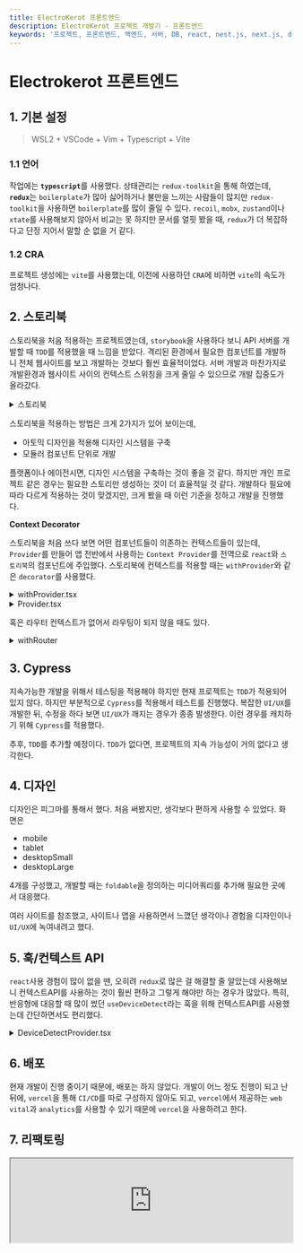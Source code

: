 ```yaml
---
title: ElectroKerot 프론트엔드
description: ElectroKerot 프로젝트 개발기 - 프론트엔드
keywords: '프로젝트, 프론트엔드, 백엔드, 서버, DB, react, nest.js, next.js, docker, 크롤링, 스크래핑, 포트폴리오'
---
```



# Electrokerot 프론트엔드

## 1. 기본 설정

> WSL2 + VSCode + Vim + Typescript + Vite

### 1.1 언어

작업에는 <b>`typescript`</b>를 사용했다. 상태관리는 `redux-toolkit`을 통해 하였는데, <b>`redux`</b>는 `boilerplate`가 많아
싫어하거나 불만을 느끼는 사람들이 많지만 `redux-toolkit`을 사용하면 `boilerplate`를 많이 줄일 수 있다.
`recoil`, `mobx`, `zustand`이나 `xtate`를 사용해보지 않아서 비교는 못 하지만 문서를 얼핏 봤을 때, `redux`가 더 복잡하다고
단정 지어서 말할 순 없을 거 같다.

### 1.2 CRA

프로젝트 생성에는 `vite`를 사용했는데, 이전에 사용하던 `CRA`에 비하면 `vite`의 속도가 엄청나다.

## 2. 스토리북

스토리북을 처음 적용하는 프로젝트였는데, `storybook`을 사용하다 보니 API 서버를 개발할 때 `TDD`를 적용했을 때 느낌을 받았다.
격리된 환경에서 필요한 컴포넌트를 개발하니 전체 웹사이트를 보고 개발하는 것보다 훨씬 효율적이었다. 서버 개발과 마찬가지로
개발환경과 웹사이트 사이의 컨텍스트 스위칭을 크게 줄일 수 있으므로 개발 집중도가 올라갔다.

<details>
  <summary>스토리북</summary>
  https://63dd20176a04b143f58e1507-jxwkpuhvzu.chromatic.com
</details>

스토리북을 적용하는 방법은 크게 2가지가 있어 보이는데,

- 아토믹 디자인을 적용해 디자인 시스템을 구축
- 모듈러 컴포넌트 단위로 개발

플랫폼이나 에이전시면, 디자인 시스템을 구축하는 것이 좋을 것 같다.
하지만 개인 프로젝트 같은 경우는 필요한 스토리만 생성하는 것이 더 효율적일 것 같다.
개발하다 필요에 따라 다르게 적용하는 것이 맞겠지만, 크게 봤을 때
이런 기준을 정하고 개발을 진행했다.

**Context Decorator**

스토리북을 처음 쓰다 보면 어떤 컴포넌트들이 의존하는 컨텍스트들이 있는데,
`Provider`를 만들어 앱 전반에서 사용하는 `Context Provider`를 전역으로 `react`와 `스토리북`의 컴포넌트에
주입했다. 스토리북에 컨텍스트를 적용할 때는 `withProvider`와 같은 `decorator`를 사용했다.

<details>
  <summary>withProvider.tsx</summary>
  ```ts withProvider.tsx
  export const withProvider = (Story: Story) => {
    return (
      <Provider>
        <Story />
      </Provider>
    )
  }
  ```
</details>

<details>
  <summary>Provider.tsx</summary>
  ```tsx Provider.tsx
  type ProviderType = {
    children: JSX.Element
  }
  export const Provider = ({ children }: ProviderType) => (
    <Suspense
      fallback={
        <div>
          <h1>Loading...</h1>
        </div>
      }
    >
      <StoreProvider>
        <DeviceProvider>
          <CustomThemeProvider theme={getTheme('light')}>
            <CustomProvider>{children}</CustomProvider>
          </CustomThemeProvider>
        </DeviceProvider>
      </StoreProvider>
    </Suspense>
  )
  ```

</details>

혹은 라우터 컨텍스트가 없어서 라우팅이 되지 않을 때도 있다.

<details>
  <summary>withRouter</summary>
  ```tsx withRouter.tsx
  type RouterOption = Pick<Parameters<typeof createMemoryRouter>, '1'>[1]
  type WithRouterProps = {
    path: string
    options?: RouterOption
  }
  export const withRouter = ({ path, options }: WithRouterProps) => {
    return function withRouterDecorator(Story: Story) {
      return (
        <MemoryRouter {...options}>
          <Routes>
            {path ? <Route path={path} element={<Story />} /> : null}
            <Route path="*" element={<Story />} />
          </Routes>
        </MemoryRouter>
      )
    }
  }
  ```
</details>

## 3. Cypress

지속가능한 개발을 위해서 테스팅을 적용해야 하지만 현재 프로젝트는 `TDD`가 적용되어 있지 않다.
하지만 부분적으로 `Cypress`를 적용해서 테스트를 진행했다. 복잡한 `UI/UX`를 개발한 뒤,
수정을 하다 보면 `UI/UX`가 깨지는 경우가 종종 발생한다. 이런 경우를 캐치하기 위해 `Cypress`를 적용했다.

추후, `TDD`를 추가할 예정이다. `TDD`가 없다면, 프로젝트의 지속 가능성이 거의 없다고 생각한다.

## 4. 디자인

디자인은 피그마를 통해서 했다. 처음 써봤지만, 생각보다 편하게 사용할 수 있었다.
화면은

- mobile
- tablet
- desktopSmall
- desktopLarge

4개를 구성했고, 개발할 때는 `foldable`을 정의하는 미디어쿼리를 추가해
필요한 곳에서 대응했다.


<Screenshot
  src={FigmaScreenshot}
  alt="반응형 디자인 화면"
  caption="반응형 디자인 화면"
/>

여러 사이트를 참조했고, 사이트나 앱을 사용하면서 느꼈던 생각이나 경험을 디자인이나 `UI/UX`에 녹여내려고 했다.

## 5. 훅/컨텍스트 API

`react`사용 경험이 많이 없을 땐, 오히려 `redux`로 많은 걸 해결할 줄 알았는데 사용해보니 컨텍스트API를 사용하는 것이 훨씬 편하고 그렇게 해야만 하는 경우가 많았다. 특히, 반응형에 대응할 때 많이 썼던 `useDeviceDetect`라는 훅을 위해 컨텍스트API를 사용했는데
간단하면서도 편리했다.

<details>
  <summary>DeviceDetectProvider.tsx</summary>
  ```tsx DeviceDetectProvider.tsx
  export type DeviceType =
    | 'mobile'
    | 'foldable'
    | 'tablet'
    | 'desktopSmall'
    | 'desktopLarge'
  const DeviceDetectContext = createContext<DeviceType>('desktopLarge')
  
  export const DeviceDetectContextProvider = ({
    children
  }: {
    children: ReactNode
  }) => {
    const [device, setDevice] = useState<DeviceType>(getDevice())
    useEffect(() => {
      const handleResize = () => {
        // get current device type
        const device = getDevice()
        // set new device type
        setDevice(device)
      }
      window.addEventListener('resize', handleResize)
      return () => {
        window.removeEventListener('resize', handleResize)
      }
    }, [])
    return (
      <DeviceDetectContext.Provider value={device}>
        {children}
      </DeviceDetectContext.Provider>
    )
  }
  ```
</details>

<details>
  <summary>useDeviceDetect.tsx</summary>

```tsx useDeviceDetect.tsx
// This hook is used to get the device type and to check if the device is mobile, foldable, tablet, desktopSmall or desktopLarge
export const useDeviceDetect = () => {
  const device = useContext(DeviceDetectContext)

  return {
    device: useContext<DeviceType>(DeviceDetectContext),
    isMobile: useMemo(() => device === 'mobile', [device]),
    isFoldable: useMemo(() => device === 'foldable', [device]),
    isTablet: useMemo(() => device === 'tablet', [device]),
    isDesktopSmall: useMemo(() => device === 'desktopSmall', [device]),
    isDesktopLarge: useMemo(() => device === 'desktopLarge', [device]),
    isMobileFriendly: useMemo(
      () => ['mobile', 'foldable'].includes(device || ''),
      [device]
    ),
    isDesktopFriendly: useMemo(
      () => ['tablet', 'desktopSmall', 'desktopLarge'].includes(device || ''),
      [device]
    ),
    isDesktop: useMemo(
      () => ['desktopSmall', 'desktopLarge'].includes(device || ''),
      [device]
    )
  }
}
```

</details>

## 6. 배포

현재 개발이 진행 중이기 때문에, 배포는 하지 않았다.
개발이 어느 정도 진행이 되고 난 뒤에,
`vercel`을 통해 `CI/CD`를 따로 구성하지 않아도 되고, `vercel`에서 제공하는
`web vital`과 `analytics`를 사용할 수 있기 때문에 `vercel`을 사용하려고 한다.

## 7. 리팩토링

<iframe
  style={{
    border: '1px solid rgba(0, 0, 0, 0.1)'
  }}
  width="100%"
  height={750}
  src="https://stackblitz.com/edit/react-2vx54t?devToolsHeight=33&embed=1&file=src/App.js&hideExplorer=1&hideNavigation=1&view=preview"
/>

<i>콘솔 열기: Editor 클릭 후 Preview 클릭</i>

**원본 코드**

<CH.Spotlight>

<CH.Code>

```js logic.js focus=9:14
function selectPart(currentPart = 0) {
  if (product_price.length <= currentPart) {
    const totalCost = getTotalCost(selectedParts)
    if (totalCost <= priceFilter) {
      generatedCombinations.push([...selectedParts])
    }
    return
  }

  for (let i = 0; i <CH.Code product_price[currentPart].length; i++) {
    selectedParts.push([product_price[currentPart][i], vendors[currentPart][i]])
    selectPart(currentPart + 1)
    selectedParts.pop()
  }
}
```

---

```js 부품목록 focus=12

const product_price =
  [3000, 3000, 3500, 5000, 4000, 3000, 3500, 2500],
  [3500, 4000, 4500, 5500, 5000, 3500, 4000, 3000],
  [2000, 3000, 2500, 4500, 3000, 2000, 2500, 1500],
  [1000, 1000, 3000, 3000, 3500, 1000, 3000, 2000],
  [1000, 3000, 3000, 3000, 2500, 1000, 3000, 2000],
  [2000, 3000, 2500, 4500, 3000],
  [1000, 1000, 3000, 3000, 3500],
  [1000, 3000, 3000, 3000, 2500],
  [1000, 1000, 3000, 3000, 3500],
  [2000, 3000, 2500, 4500, 3000]
]
```

</CH.Code>

---

다른 부품 카테고리 순회하기

처음 함수가 시작되면, 카테고리의 첫 번째에 있는 부품을 선택한 후, 부품의 마지막 카테고리까지 선택하며 올라갑니다.
다음 카테고리가 없다는 말은, 현재 조합이 완성되었다는 뜻이므로, 'generatedCombinations'에 추가합니다.

<CH.Code>

```js logic.js focus=2:8
function selectPart(currentPart = 0) {
  if (product_price.length <= currentPart) {
    const totalCost = getTotalCost(selectedParts)
    if (totalCost <= priceFilter) {
      generatedCombinations.push([...selectedParts])
    }
    return
  }

  for (let i = 0; i <CH.Code product_price[currentPart].length; i++) {
    selectedParts.push([product_price[currentPart][i], vendors[currentPart][i]])
    selectPart(currentPart + 1)
    selectedParts.pop()
  }
}
```

---

```js 부품목록 focus=2[4:7],3[4:7],4[4:7],5[4:7],6[4:7],7[4:7],8[4:7],9[4:7],10[4:7],11[4:7]
const product_price =
  [3000, 3000, 3500, 5000, 4000, 3000, 3500, 2500],
  [3500, 4000, 4500, 5500, 5000, 3500, 4000, 3000],
  [2000, 3000, 2500, 4500, 3000, 2000, 2500, 1500],
  [1000, 1000, 3000, 3000, 3500, 1000, 3000, 2000],
  [1000, 3000, 3000, 3000, 2500, 1000, 3000, 2000],
  [2000, 3000, 2500, 4500, 3000],
  [1000, 1000, 3000, 3000, 3500],
  [1000, 3000, 3000, 3000, 2500],
  [1000, 1000, 3000, 3000, 3500],
  [2000, 3000, 2500, 4500, 3000]
]
```

</CH.Code>

---

같은 카테고리, 가격 다른 부품 순회하기

같은 부품이지만 가격이 다른 부품을 선택하며 순회합니다.

</CH.Spotlight>

처음 코드를 작성할 때, 이 문제를 위한 알고리즘은 없다는 걸 알게 되었습니다.
여기 너무 몰입한 나머지 최적화를 위한 알고리즘을 생각하지 못했습니다.
문제 해결 알고리즘이 없는 것뿐이지 최적화를 위한 알고리즘은 존재합니다.
심지어 이미 현재 코드에 존재하는 코드를 이용해 최적화를 할 수 있습니다.

**리팩토링 #1**

<CH.Section>

```js logic.js focus=2:8
function selectPart(currentPart = 0) {
  if (product_price.length <= currentPart) {
    const totalCost = getTotalCost(selectedParts)
    if (totalCost <= priceFilter) {
      generatedCombinations.push([...selectedParts])
    }
    return
  }

  for (let i = 0; i <CH.Code product_price[currentPart].length; i++) {
    selectedParts.push([product_price[currentPart][i], vendors[currentPart][i]])
    selectPart(currentPart + 1)
    selectedParts.pop()
  }
}
```

완성된 조합을 배열에 추가하는 부분입니다. [초기 코드에서 `priceFilter`라는 대략적인 필터를 거쳤습니다.](focus://4[5:34])
최적화라는고 따로 생각은 하지 않았고 비싼 연산 없이 구할 수는 있는 최저값보다 높은 가격은
굳이 넣을 필요가 없다는 생각에 작성한 코드였습니다.

잘 생각해보면 이런 재귀 트리를 타고 내려가는 과정에서, 만약 현재 조합의 가격이 `priceFilter`보다 높다면,
이 조합은 더 이상 탐색할 필요가 없습니다. 왜냐하면, 이 조합의 하위 조합은 모두 `priceFilter`보다 높기 때문입니다.

</CH.Section>

```js logic.js focus=2:4
function selectPart(currentPart = 0) {
  if (getTotalCost(selectedParts) > priceFilter) {
    return
  }

  if (product_price.length <= currentPart) {
    const totalCost = getTotalCost(selectedParts)
    if (totalCost <= priceFilter) {
      generatedCombinations.push([...selectedParts])
    }
    return
  }

  for (let i = 0; i <CH.Code product_price[currentPart].length; i++) {
    selectedParts.push([product_price[currentPart][i], vendors[currentPart][i]])
    selectPart(currentPart + 1)
    selectedParts.pop()
  }
}
```

이렇게 하면 트리를 내려가는 과정에서, `priceFilter`보다 높은 조합은 탐색하지 않게 됩니다.
조금 더 개선해보자면, `getTotalCost`의 구현 방식에 따라 다르겠지만, 연산이 개입하기 때문에
이를 최적화할 수 있습니다. 함수를 통해 값을 구하기 보다는 이전과 현재 재귀함수의 콜스택을 이용해 값을 가져오는 것이
더 효율적입니다.

```js logic.js focus=1[38:66],2,15,16,18[33:76]
function selectPart(currentPart = 0, currentCombinationsPrice = 0) {
  if (currentCombinationsPrice > priceFilter) return

  if (product_price.length <= currentPart) {
    // This takes more time than the below, why?
    // if (currentCombinationsPrice <= priceFilter) {
    const totalCost = getTotalCost(selectedParts)
    if (totalCost <= priceFilter) {
      generatedCombinations.push([...selectedParts])
    }
    return
  }

  for (let i = 0; i < product_price[currentPart].length; i++) {
    const currentPartPrice = product_price[currentPart][i]
    const currentPartVendor = vendors[currentPart][i]
    selectedParts.push([currentPartPrice, currentPartVendor])
    selectPart(currentPart + 1, currentCombinationsPrice + currentPartPrice)
    selectedParts.pop()
  }
}
```

이렇게 하면 재귀 트리 순회의 과정에서 `깊이` 부분을 최적화 할 수 있습니다.

**리팩토링 #2**

잘 생각해보면 `깊이`를 순회할지 말지를 결정해서 최적화를 했다면, `넓이`를 순회할지 말지를 결정해서
최적화를 할 수도 있습니다.

```js logic.js focus=18:20
function selectPart(currentPart = 0, currentCombinationsPrice = 0) {
  if (currentCombinationsPrice > priceFilter) return

  if (product_price.length <= currentPart) {
    // This takes more time than the below, why?
    // if (currentCombinationsPrice <= priceFilter) {
    const totalCost = getTotalCost(selectedParts)
    if (totalCost <= priceFilter) {
      generatedCombinations.push([...selectedParts])
    }
    return
  }

  for (let i = 0; i <br product_price[currentPart].length; i++) {
    const currentPartPrice = product_price[currentPart][i]
    const currentPartVendor = vendors[currentPart][i]

    if (currentCombinationsPrice + currentPartPrice > priceFilter) {
      continue
    }

    selectedParts.push([currentPartPrice, currentPartVendor])
    selectPart(currentPart + 1, currentCombinationsPrice + currentPartPrice)
    selectedParts.pop()
  }
}
```

이 부분에서 현재 조합에 현재 부품을 더했을 때 `priceFilter`보다 높다면, 이 부품을 선택하지 않고
다음 부품을 선택하도록 하면 됩니다. 그렇게 되면 현재 부품을 포함한 아래의 트리는 모두 탐색하지 않게 됩니다.

처음에 이 문제에 적용할 수 있는 알고리즘이 없다는 사실에 너무 몰입한 나머지
최적화 자체에 대해서도 생각하지 못했습니다. 사실 데이터에 대한 최적화는 생각했지만 연산 최적화는 생각하지 못했습니다. 😂

<br />

**100,000,000번의 연산 기준**
| 코드 | 평균 시간 |
| ---------- | --------- |
| 원본 | 25초 |
| 리팩토링#1 | 0.9초 |
| 리팩토링#2 | 0.6초 |
